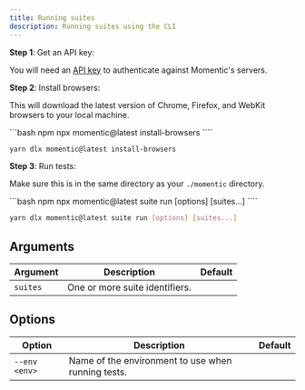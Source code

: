 ```yaml
---
title: Running suites
description: Running suites using the CLI
---
```


**Step 1**: Get an API key:

You will need an [API key](/essentials/getting-an-api-key) to authenticate against Momentic's servers.

**Step 2**: Install browsers:

This will download the latest version of Chrome, Firefox, and WebKit browsers to your local machine.

<CodeGroup>
```bash npm
npx momentic@latest install-browsers
````

```bash yarn
yarn dlx momentic@latest install-browsers
```

</CodeGroup>

**Step 3**: Run tests:

Make sure this is in the same directory as your `./momentic` directory.

<CodeGroup>
```bash npm
npx momentic@latest suite run [options] [suites...]
````

```bash yarn
yarn dlx momentic@latest suite run [options] [suites...]
```

</CodeGroup>

## Arguments

| Argument | Description                    | Default |
| -------- | ------------------------------ | ------- |
| `suites` | One or more suite identifiers. |         |

## Options

| Option        | Description                                        | Default |
| ------------- | -------------------------------------------------- | ------- |
| `--env <env>` | Name of the environment to use when running tests. |         |
